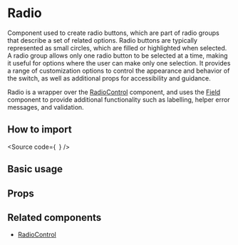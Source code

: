 

<Meta of={Stories} />

# Radio

Component used to create radio buttons, which are part of radio groups that describe a set of related options.
Radio buttons are typically represented as small circles, which are filled or highlighted when selected.
A radio group allows only one radio button to be selected at a time, making it useful for options where the user can make only one selection.
It provides a range of customization options to control the appearance and behavior of the switch,
as well as additional props for accessibility and guidance.

Radio is a wrapper over the [RadioControl](?path=/docs/components-core-form-radiocontrol--docs)
component, and uses the [Field](?path=/docs/components-core-form-field--docs)
component to provide additional functionality such as labelling, helper error messages, and validation.

## How to import

<Source
  code={`
`}
/>

## Basic usage

<Canvas of={Stories.Base} />

## Props

<ArgTypes of={Stories} />

## Related components

- [RadioControl](?path=/docs/components-core-form-radiocontrol--docs)
